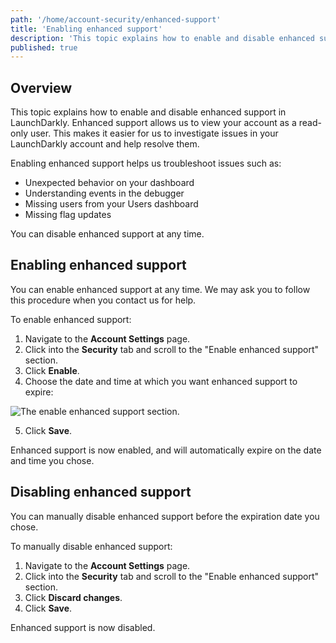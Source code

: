 ```yaml
---
path: '/home/account-security/enhanced-support'
title: 'Enabling enhanced support'
description: 'This topic explains how to enable and disable enhanced support in LaunchDarkly. Enhanced support allows the LaunchDarkly Support team to view your account as a read-only user.'
published: true
---
```


## Overview

This topic explains how to enable and disable enhanced support in LaunchDarkly. Enhanced support allows us to view your account as a read-only user. This makes it easier for us to investigate issues in your LaunchDarkly account and help resolve them.

Enabling enhanced support helps us troubleshoot issues such as:

- Unexpected behavior on your dashboard
- Understanding events in the debugger
- Missing users from your Users dashboard
- Missing flag updates

You can disable enhanced support at any time.

## Enabling enhanced support

You can enable enhanced support at any time. We may ask you to follow this procedure when you contact us for help.

To enable enhanced support:

1. Navigate to the **Account Settings** page.
2. Click into the **Security** tab and scroll to the "Enable enhanced support" section.
3. Click **Enable**.
4. Choose the date and time at which you want enhanced support to expire:

![The enable enhanced support section.](../../../images/settings-security-enable-enhanced-support.png)

5. Click **Save**.

Enhanced support is now enabled, and will automatically expire on the date and time you chose.

## Disabling enhanced support

You can manually disable enhanced support before the expiration date you chose.

To manually disable enhanced support:

1. Navigate to the **Account Settings** page.
2. Click into the **Security** tab and scroll to the "Enable enhanced support" section.
3. Click **Discard changes**.
4. Click **Save**.

Enhanced support is now disabled.
